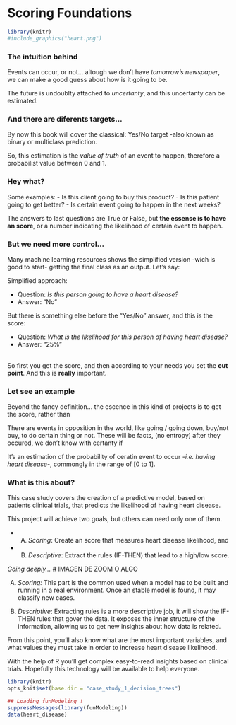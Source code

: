 Scoring Foundations
=====

```r
library(knitr)
#include_graphics("heart.png")
```

### The intuition behind

Events can occur, or not... altough we don't have _tomorrow's newspaper_, we can make a good guess about how is it going to be.

The future is undoublty attached to *uncertanty*, and this uncertanty can be estimated.

### And there are diferents targets...

By now this book will cover the classical: Yes/No target -also known as binary or multiclass prediction.

So, this estimation is the _value of truth_ of an event to happen, therefore a probabilist value between 0 and 1.

### Hey what? 

Some examples:
- Is this client going to buy this product?
- Is this patient going to get better?
- Is certain event going to happen in the next weeks? 

The answers to last questions are True or False, but **the essense is to have an score**, or a number indicating the likelihood of certain event to happen.

### But we need more control...

Many machine learning resources shows the simplified version -wich is good to start- getting the final class as an output. Let's say:

Simplified approach:

* Question: _Is this person going to have a heart disease?_ 
* Answer: "No"

But there is something else before the "Yes/No" answer, and this is the score:

* Question: _What is the likelihood for this person of having heart disease?_
* Answer: "25%"

<br>
So first you get the score, and then according to your needs you set the **cut point**. And this is **really** important.


### Let see an example





Beyond the fancy definition... the escence in this kind of projects is to get the score, rather than






There are events in opposition in the world, like going / going down, buy/not buy, to do certain thing or not. These will be facts, (no entropy) after they occured, we don't know with certanty if 


It's an estimation of the probability of ceratin event to occur -_i.e. having  heart disease_-, commongly in the range of [0 to 1]. 


### What is this about?

This case study covers the creation of a predictive model, based on patients clinical trials, that predicts the likelihood of having heart disease.



This project will achieve two goals, but others can need only one of them.

* A) *Scoring*: Create an score that measures heart disease likelihood, and
* B) *Descriptive*: Extract the rules (IF-THEN) that lead to a high/low score.



_Going deeply..._
# IMAGEN DE ZOOM O ALGO

A) *Scoring:* This part is the common used when a model has to be built and running in a real environment. Once an stable model is found, it may classify new cases.

B) *Descriptive*: Extracting rules is a more descriptive job, it will show the IF-THEN rules that gover the data. It exposes the inner structure of the information, allowing us to get new insights about how data is related.


From this point, you’ll also know what are the most important variables, and what values they must take in order to increase heart disease likelihood.


With the help of R you’ll get complex easy-to-read insights based on clinical trials. Hopefully this technology will be available to help everyone. 




```r
library(knitr)
opts_knit$set(base.dir = "case_study_1_decision_trees")
```


```r
## Loading funModeling !
suppressMessages(library(funModeling))
data(heart_disease)
```




<br>
